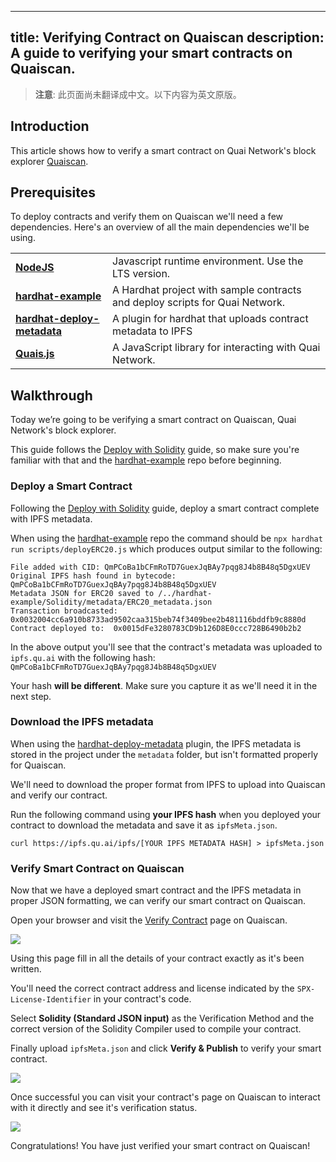 <!-- AUTO-GENERATED-CONTENT:START (ENGLISH-COPY) -->
---
title: Verifying Contract on Quaiscan
description: A guide to verifying your smart contracts on Quaiscan.
---

> **注意**: 此页面尚未翻译成中文。以下内容为英文原版。

## Introduction

This article shows how to verify a smart contract on Quai Network's block explorer [Quaiscan](https://quaiscan.io/).

## Prerequisites

To deploy contracts and verify them on Quaiscan we'll need a few dependencies. Here's an overview of all the main dependencies we'll be using.

|                                                                               |                                                                              |
| ----------------------------------------------------------------------------- | ---------------------------------------------------------------------------- |
| [**NodeJS**](https://nodejs.org/en/download/)                                 | Javascript runtime environment. Use the LTS version.                         |
| [**hardhat-example**](https://github.com/dominant-strategies/hardhat-example) | A Hardhat project with sample contracts and deploy scripts for Quai Network. |
| [**hardhat-deploy-metadata**](https://github.com/dominant-strategies/hardhat-deploy-metadata) | A plugin for hardhat that uploads contract metadata to IPFS  |
| [**Quais.js**](https://www.npmjs.com/package/quais)                           | A JavaScript library for interacting with Quai Network.                      |

## Walkthrough

Today we’re going to be verifying a smart contract on Quaiscan, Quai Network's block explorer.

This guide follows the [Deploy with Solidity](https://docs.qu.ai/guides/development/solidity) guide, so make sure you're familiar with that and the [hardhat-example](https://github.com/dominant-strategies/hardhat-example) repo before beginning.

### Deploy a Smart Contract

Following the [Deploy with Solidity](https://docs.qu.ai/guides/development/solidity) guide, deploy a smart contract complete with IPFS metadata.

When using the [hardhat-example](https://github.com/dominant-strategies/hardhat-example) repo the command should be `npx hardhat run scripts/deployERC20.js` which produces output similar to the following:

```
File added with CID: QmPCoBa1bCFmRoTD7GuexJqBAy7pqg8J4b8B48q5DgxUEV
Original IPFS hash found in bytecode: QmPCoBa1bCFmRoTD7GuexJqBAy7pqg8J4b8B48q5DgxUEV
Metadata JSON for ERC20 saved to /../hardhat-example/Solidity/metadata/ERC20_metadata.json
Transaction broadcasted:  0x0032004cc6a910b8733ad9502caa315beb74f3409bee2b481116bddfb9c8880d
Contract deployed to:  0x0015dFe3280783CD9b126D8E0ccc728B6490b2b2
```

In the above output you'll see that the contract's metadata was uploaded to `ipfs.qu.ai` with the following hash: `QmPCoBa1bCFmRoTD7GuexJqBAy7pqg8J4b8B48q5DgxUEV`

Your hash **will be different**. Make sure you capture it as we'll need it in the next step.

### Download the IPFS metadata

When using the [hardhat-deploy-metadata](https://github.com/dominant-strategies/hardhat-deploy-metadata) plugin, the IPFS metadata is stored in the project under the `metadata` folder, but isn't formatted properly for Quaiscan.

We'll need to download the proper format from IPFS to upload into Quaiscan and verify our contract.

Run the following command using **your IPFS hash** when you deployed your contract to download the metadata and save it as `ipfsMeta.json`.

```
curl https://ipfs.qu.ai/ipfs/[YOUR IPFS METADATA HASH] > ipfsMeta.json
```

### Verify Smart Contract on Quaiscan

Now that we have a deployed smart contract and the IPFS metadata in proper JSON formatting, we can verify our smart contract on Quaiscan.

Open your browser and visit the [Verify Contract](https://quaiscan.io/contract-verification?shard=) page on Quaiscan.


<Frame>
	<img src='/images/Guides/VerifyContract/verifyDialogue.png' />
</Frame>

Using this page fill in all the details of your contract exactly as it's been written. 

You'll need the correct contract address and license indicated by the `SPX-License-Identifier` in your contract's code.

Select **Solidity (Standard JSON input)** as the Verification Method and the correct version of the Solidity Compiler used to compile your contract. 

Finally upload `ipfsMeta.json` and click **Verify & Publish** to verify your smart contract. 


<Frame>
	<img src='/images/Guides/VerifyContract/verifyDialogueFilled.png' />
</Frame>

Once successful you can visit your contract's page on Quaiscan to interact with it directly and see it's verification status. 

<Frame>
	<img src='/images/Guides/VerifyContract/verifiedContract.png' />
</Frame>

Congratulations! You have just verified your smart contract on Quaiscan!


